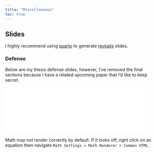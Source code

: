 ```yaml
---
title: "Miscellaneous"
toc: true
---
```


## Slides

I highly recommend using [quarto](https://quarto.org/docs/get-started/) to
generate [revealjs](https://revealjs.com) slides.

### Defense

Below are my thesis defense slides, however, I've removed the final
sections because I have a related upcoming paper that I'd like to keep secret. 

:::{.box}
:::{.responsive-iframe}
<iframe src="../assets/slides/defense.html" 
        width="90%" 
        style="border: none;"></iframe>
:::
:::

:::{.callout-note}
Math may not render correctly by default. If it looks off, right click on
an equation then navigate `Math Settings > Math Renderer > Common HTML`.
:::

<!-- ## Thesis notes -->
